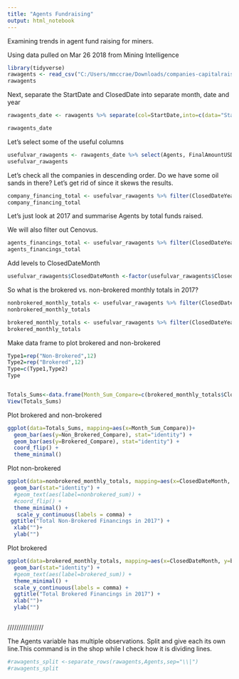 ```yaml
---
title: "Agents Fundraising"
output: html_notebook
---
```


Examining trends in agent fund raising for miners. 

Using data pulled on Mar 26 2018 from Mining Intelligence

```r
library(tidyverse)
rawagents <- read_csv("C:/Users/mmccrae/Downloads/companies-capitalraisings-report-michael-mccrae-20180326135102.csv")
rawagents
```


Next, separate the StartDate and ClosedDate into separate month, date and year

```r
rawagents_date <- rawagents %>% separate(col=StartDate,into=c(data="StartDateMonth", "StartDateDate", "StartDateYear"),sep=c("\\s","\\s"), remove="FALSE", convert="TRUE") %>% separate(col=ClosedDate,into=c(data="ClosedDateMonth", "ClosedDateDate", "ClosedDateYear"),sep=c("\\s","\\s"), remove="FALSE", convert="TRUE")

rawagents_date

```





Let's select some of the useful columns


```r
usefulvar_rawagents <- rawagents_date %>% select(Agents, FinalAmountUSD, ClosedDateMonth, ClosedDateYear, Company)
usefulvar_rawagents

```

Let's check all the companies in descending order. Do we have some oil sands in there? Let's get rid of since it skews the results.

```r

company_financing_total <- usefulvar_rawagents %>% filter(ClosedDateYear==2017) %>% group_by(Company) %>% summarise(n=sum(FinalAmountUSD)) %>% arrange(desc(n)) 
company_financing_total


```

 

Let's just look at 2017 and summarise Agents by total funds raised.

We will also filter out Cenovus. 



```r

agents_financings_total <- usefulvar_rawagents %>% filter(ClosedDateYear==2017) %>% filter(Company!="Cenovus Energy Inc.") %>% group_by(Agents) %>% summarise(n=sum(FinalAmountUSD)) %>% arrange(desc(n)) 
agents_financings_total

```


Add levels to ClosedDateMonth

```r

usefulvar_rawagents$ClosedDateMonth <-factor(usefulvar_rawagents$ClosedDateMonth, levels=c("Jan", "Feb","Mar","Apr","May","Jun","Jul","Aug","Sep","Oct","Nov","Dec"))

```




So what is the brokered vs. non-brokered monthly totals in 2017? 

```r

nonbrokered_monthly_totals <- usefulvar_rawagents %>% filter(ClosedDateYear==2017) %>% filter(Agents=="Non-brokered") %>% group_by(ClosedDateMonth) %>% summarise(nonbrokered_sum=sum(FinalAmountUSD,na.rm = TRUE)) 
nonbrokered_monthly_totals

brokered_monthly_totals <- usefulvar_rawagents %>% filter(ClosedDateYear==2017) %>% filter(Agents!="Non-brokered") %>% group_by(ClosedDateMonth) %>% summarise(brokered_sum=sum(FinalAmountUSD,na.rm = TRUE)) 
brokered_monthly_totals


```


Make data frame to plot brokered and non-brokered


```r

Type1=rep("Non-Brokered",12)
Type2=rep("Brokered",12)
Type=c(Type1,Type2)
Type


Totals_Sums<-data.frame(Month_Sum_Compare=c(brokered_monthly_totals$ClosedDateMonth,nonbrokered_monthly_totals$ClosedDateMonth), Type, Non_Brokered_Compare=nonbrokered_monthly_totals$nonbrokered_sum, Brokered_Compare=brokered_monthly_totals$brokered_sum)
View(Totals_Sums)

```


Plot brokered and non-brokered

```r


ggplot(data=Totals_Sums, mapping=aes(x=Month_Sum_Compare))+
  geom_bar(aes(y=Non_Brokered_Compare), stat="identity") +
  geom_bar(aes(y=Brokered_Compare), stat="identity") +
  coord_flip() +
  theme_minimal()


```





Plot non-brokered

```r
ggplot(data=nonbrokered_monthly_totals, mapping=aes(x=ClosedDateMonth, y=nonbrokered_sum))+
  geom_bar(stat="identity") +
  #geom_text(aes(label=nonbrokered_sum)) +
  #coord_flip() +
  theme_minimal() +
   scale_y_continuous(labels = comma) +
 ggtitle("Total Non-Brokered Financings in 2017") +
  xlab("")+
  ylab("")

```



Plot brokered 

```r

ggplot(data=brokered_monthly_totals, mapping=aes(x=ClosedDateMonth, y=brokered_sum))+
  geom_bar(stat="identity") +
  #geom_text(aes(label=brokered_sum)) +
  theme_minimal() +
  scale_y_continuous(labels = comma) +
  ggtitle("Total Brokered Financings in 2017") +
  xlab("")+
  ylab("")



```












////////////////


The Agents variable has multiple observations. Split and give each its own line.This command is in the shop while I check how it is dividing lines.


```r

#rawagents_split <-separate_rows(rawagents,Agents,sep="\\|")
#rawagents_split
```


